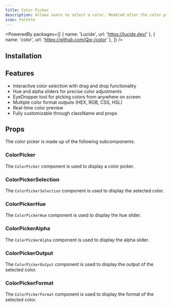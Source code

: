 ```yaml
---
title: Color Picker
description: Allows users to select a color. Modeled after the color picker in Figma.
icon: Palette
---
```


<PoweredBy packages={[
  { name: 'Lucide', url: 'https://lucide.dev/' },
  { name: 'color', url: 'https://github.com/Qix-/color' },
]} />

<Preview path="color-picker" />

## Installation

<Installer packageName="color-picker" />

## Features

- Interactive color selection with drag and drop functionality
- Hue and alpha sliders for precise color adjustments
- EyeDropper tool for picking colors from anywhere on screen
- Multiple color format outputs (HEX, RGB, CSS, HSL)
- Real-time color preview
- Fully customizable through className and props

## Props

The color picker is made up of the following subcomponents:

### ColorPicker

The `ColorPicker` component is used to display a color picker.

<AutoTypeTable path="node_modules/@repo/color-picker/index.tsx" name="ColorPickerProps" />

### ColorPickerSelection

The `ColorPickerSelection` component is used to display the selected color.

<AutoTypeTable path="node_modules/@repo/color-picker/index.tsx" name="ColorPickerSelectionProps" />

### ColorPickerHue

The `ColorPickerHue` component is used to display the hue slider.

<AutoTypeTable path="node_modules/@repo/color-picker/index.tsx" name="ColorPickerHueProps" />

### ColorPickerAlpha

The `ColorPickerAlpha` component is used to display the alpha slider.

<AutoTypeTable path="node_modules/@repo/color-picker/index.tsx" name="ColorPickerAlphaProps" />

### ColorPickerOutput

The `ColorPickerOutput` component is used to display the output of the selected color.

<AutoTypeTable path="node_modules/@repo/color-picker/index.tsx" name="ColorPickerOutputProps" />

### ColorPickerFormat

The `ColorPickerFormat` component is used to display the format of the selected color.

<AutoTypeTable path="node_modules/@repo/color-picker/index.tsx" name="ColorPickerFormatProps" />
